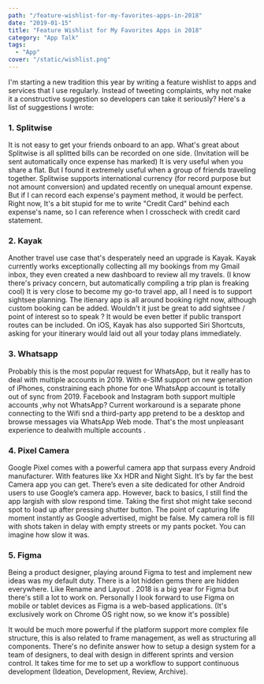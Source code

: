 ```yaml
---
path: "/feature-wishlist-for-my-favorites-apps-in-2018"
date: "2019-01-15"
title: "Feature Wishlist for My Favorites Apps in 2018"
category: "App Talk"
tags: 
  - "App"
cover: "/static/wishlist.png"
---
```


I'm starting a new tradition this year by writing a feature wishlist to apps and services that I use regularly. Instead of tweeting complaints, why not make it a constructive suggestion so developers can take it seriously? Here's a list of suggestions I wrote:

### 1. Splitwise

It is not easy to get your friends onboard to an app. What's great about Splitwise is all splitted bills can be recorded on one side. (Invitation will be sent automatically once expense has marked) It is very useful when you share a flat. But I found it extremely useful when a group of friends traveling together.
Splitwise supports international currency (for record purpose but not amount conversion) and updated recently on unequal amount expense. But if I can record each expense's payment method, it would be perfect. Right now, It's a bit stupid for me to write "Credit Card" behind each expense's name, so I can reference when I crosscheck with credit card statement.

### 2. Kayak

Another travel use case that's desperately need an upgrade is Kayak. Kayak currently works exceptionally collecting all my bookings from my Gmail inbox, they even created a new dashboard to review all my travels. (I know there's privacy concern, but automatically compiling a trip plan is freaking cool) It is very close to become my go-to travel app, all I need is to support sightsee planning.
The itienary app is all around booking right now, although custom booking can be added. Wouldn't it just be great to add sightsee / point of interest so to speak ? It would be even better if public transport routes can be included.
On iOS, Kayak has also supported Siri Shortcuts, asking for your itinerary would laid out all your today plans immediately.

### 3. Whatsapp

Probably this is the most popular request for WhatsApp, but it really has to deal with multiple accounts in 2019. With e-SIM support on new generation of iPhones, constraining each phone for one WhatsApp account is totally out of sync from 2019. Facebook and Instagram both support multiple accounts ,why not WhatsApp? Current workaround is a separate phone connecting to the Wifi snd a third-party app pretend to be a desktop and browse messages via WhatsApp Web mode. That's the most unpleasant experience to dealwith multiple accounts .

### 4. Pixel Camera
Google Pixel comes with a powerful camera app that surpass every Android manufacturer. With features like Xx HDR and Night Sight. It’s by far the best Camera app you can get. There’s even a site dedicated for other Android users to use Google’s camera app. However, back to basics, I still find the app largish with slow respond time. Taking the first shot might take second spot to load up after pressing shutter button. The point of capturing life moment instantly as Google advertised, might be false. My camera roll is fill with shots taken in delay with empty streets or my pants pocket. You can imagine how slow it was.

### 5. Figma

Being a product designer, playing around Figma to test and implement new ideas was my default duty. There is a lot hidden gems there are hidden everywhere. Like Rename and Layout . 2018 is a big year for Figma but there's still a lot to work on. Personally I look forward to use Figma on mobile or tablet devices as Figma is a web-based applications. (It's exclusively work on Chrome OS right now, so we know it's possible)

It would be much more powerful if the platform support more complex file structure, this is also related to frame management, as well as structuring all components. There's no definite answer how to setup a design system for a team of designers, to deal with design in different sprints and version control. It takes time for me to set up a workflow to support continuous development (Ideation, Development, Review, Archive).